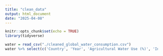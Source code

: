 ```yaml
---
title: "clean_data"
output: html_document
date: "2025-04-08"
---
```


```r
knitr::opts_chunk$set(echo = TRUE)
library(tidyverse)
```

```r
water = read_csv("./cleaned_global_water_consumption.csv")
water %>% select(c('Country', 'Year', 'Agricultural Water Use (%)', 'Industrial Water Use (%)', 'Household Water Use (%)')) %>% filter(Country == "Spain" | Country == "USA")
```